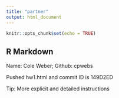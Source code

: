 ```yaml
---
title: "partner"
output: html_document
---
```


```r
knitr::opts_chunk$set(echo = TRUE)
```

## R Markdown

Name: Cole Weber; Github: cpwebs

Pushed hw1.html and commit ID is 149D2ED

Tip: More explicit and detailed instructions
